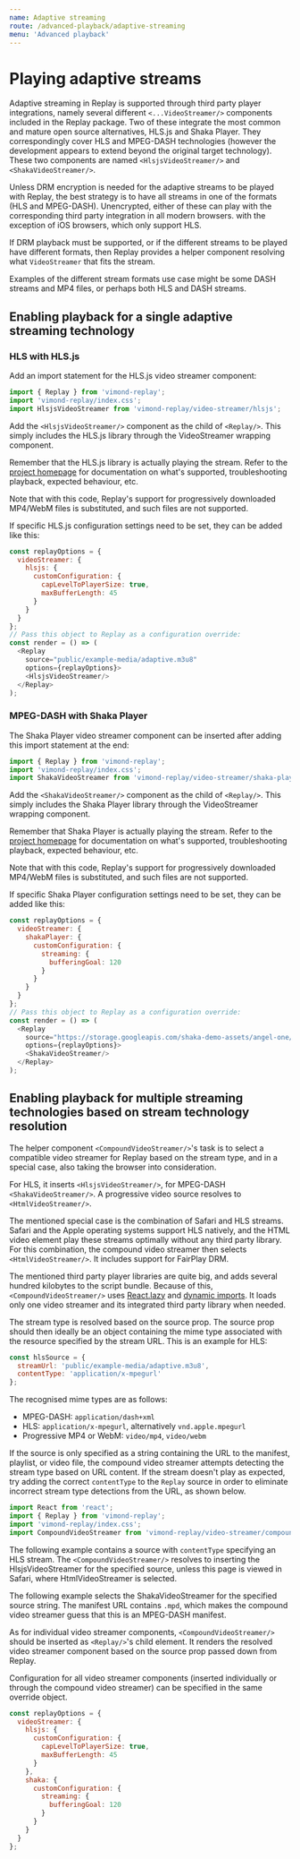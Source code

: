 ```yaml
---
name: Adaptive streaming
route: /advanced-playback/adaptive-streaming
menu: 'Advanced playback'
---
```



# Playing adaptive streams

Adaptive streaming in Replay is supported through third party player integrations, namely several different `<...VideoStreamer/>` components included in the Replay package. Two of these integrate the most common and mature open source alternatives, HLS.js and Shaka Player. They correspondingly cover HLS and MPEG-DASH technologies (however the development appears to extend beyond the original target technology). These two components are named `<HlsjsVideoStreamer/>` and `<ShakaVideoStreamer/>`.

Unless DRM encryption is needed for the adaptive streams to be played with Replay, the best strategy is to have all streams in one of the formats (HLS and MPEG-DASH). Unencrypted, either of these can play with the corresponding third party integration in all modern browsers. with the exception of iOS browsers, which only support HLS.

If DRM playback must be supported, or if the different streams to be played have different formats, then Replay provides a helper component resolving what `VideoStreamer` that fits the stream. 

Examples of the different stream formats use case might be some DASH streams and MP4 files, or perhaps both HLS and DASH streams.

## Enabling playback for a single adaptive streaming technology

### HLS with HLS.js

Add an import statement for the HLS.js video streamer component:

```javascript
import { Replay } from 'vimond-replay';
import 'vimond-replay/index.css';
import HlsjsVideoStreamer from 'vimond-replay/video-streamer/hlsjs';
```

Add the `<HlsjsVideoStreamer/>` component as the child of `<Replay/>`. This simply includes the HLS.js library through the VideoStreamer wrapping component.

<Playground>
  <Replay
    source="public/example-media/adaptive.m3u8"
    initialPlaybackProps={{ isPaused: true }}>
    <HlsjsVideoStreamer/>
  </Replay>
</Playground>

Remember that the HLS.js library is actually playing the stream. Refer to the [project homepage](https://github.com/video-dev/hls.js/) for documentation on what's supported, troubleshooting playback, expected behaviour, etc.

Note that with this code, Replay's support for progressively downloaded MP4/WebM files is substituted, and such files are not supported.

If specific HLS.js configuration settings need to be set, they can be added like this:

```javascript
const replayOptions = {
  videoStreamer: {
    hlsjs: {
      customConfiguration: {
        capLevelToPlayerSize: true,
        maxBufferLength: 45
      }
    }
  }
};
// Pass this object to Replay as a configuration override:
const render = () => (
  <Replay
    source="public/example-media/adaptive.m3u8"
    options={replayOptions}>
    <HlsjsVideoStreamer/>
  </Replay>
);
```

### MPEG-DASH with Shaka Player

The Shaka Player video streamer component can be inserted after adding this import statement at the end:

```javascript
import { Replay } from 'vimond-replay';
import 'vimond-replay/index.css';
import ShakaVideoStreamer from 'vimond-replay/video-streamer/shaka-player';
```

Add the `<ShakaVideoStreamer/>` component as the child of `<Replay/>`. This simply includes the Shaka Player library through the VideoStreamer wrapping component.

<Playground>
  <Replay
    source="https://storage.googleapis.com/shaka-demo-assets/angel-one/dash.mpd"
    initialPlaybackProps={{ isPaused: true }}>
    <ShakaVideoStreamer/>
  </Replay>
</Playground>

Remember that Shaka Player is actually playing the stream. Refer to the [project homepage](https://github.com/google/shaka-player/) for documentation on what's supported, troubleshooting playback, expected behaviour, etc.

Note that with this code, Replay's support for progressively downloaded MP4/WebM files is substituted, and such files are not supported.

If specific Shaka Player configuration settings need to be set, they can be added like this:

```javascript
const replayOptions = {
  videoStreamer: {
    shakaPlayer: {
      customConfiguration: {
        streaming: {
          bufferingGoal: 120
        }
      }
    }
  }
};
// Pass this object to Replay as a configuration override:
const render = () => (
  <Replay
    source="https://storage.googleapis.com/shaka-demo-assets/angel-one/dash.mpd"
    options={replayOptions}>
    <ShakaVideoStreamer/>
  </Replay>
);
```

## Enabling playback for multiple streaming technologies based on stream technology resolution

The helper component `<CompoundVideoStreamer/>`'s task is to select a compatible video streamer for Replay based on the stream type, and in a special case, also taking the browser into consideration. 

For HLS, it inserts `<HlsjsVideoStreamer/>`, for MPEG-DASH `<ShakaVideoStreamer/>`. A progressive video source resolves to `<HtmlVideoStreamer/>`. 

The mentioned special case is the combination of Safari and HLS streams. Safari and the Apple operating systems support HLS natively, and the HTML video element play these streams optimally without any third party library. For this combination, the compound video streamer then selects `<HtmlVideoStreamer/>`. It includes support for FairPlay DRM.

The mentioned third party player libraries are quite big, and adds several hundred kilobytes to the script bundle. Because of this, `<CompoundVideoStreamer/>` uses [React.lazy](https://reactjs.org/docs/code-splitting.html#reactlazy) and [dynamic imports](https://developer.mozilla.org/en-US/docs/Web/JavaScript/Reference/Statements/import#Dynamic_Imports). It loads only one video streamer and its integrated third party library when needed.

The stream type is resolved based on the source prop. The source prop should then ideally be an object containing the mime type associated with the resource specified by the stream URL. This is an example for HLS:

```javascript
const hlsSource = {
  streamUrl: 'public/example-media/adaptive.m3u8',
  contentType: 'application/x-mpegurl'
};
```

The recognised mime types are as follows:

* MPEG-DASH: `application/dash+xml`
* HLS: `application/x-mpegurl`, alternatively `vnd.apple.mpegurl`
* Progressive MP4 or WebM: `video/mp4`, `video/webm`

If the source is only specified as a string containing the URL to the manifest, playlist, or video file, the compound video streamer attempts detecting the stream type based on URL content. If the stream doesn't play as expected, try adding the correct `contentType` to the `Replay` source in order to eliminate incorrect stream type detections from the URL, as shown below.

```javascript
import React from 'react';
import { Replay } from 'vimond-replay';
import 'vimond-replay/index.css';
import CompoundVideoStreamer from 'vimond-replay/video-streamer/compound';
```

The following example contains a source with `contentType` specifying an HLS stream. The `<CompoundVideoStreamer/>` resolves to inserting the HlsjsVideoStreamer for the specified source, unless this page is viewed in Safari, where HtmlVideoStreamer is selected.

<Playground>
  <Replay
    source={{
             streamUrl: 'public/example-media/adaptive.m3u8',
             contentType: 'application/x-mpegurl'
           }}
    initialPlaybackProps={{ isPaused: true }}>
    <CompoundVideoStreamer/>
  </Replay>
</Playground>

The following example selects the ShakaVideoStreamer for the specified source string. The manifest URL contains `.mpd`, which makes the compound video streamer guess that this is an MPEG-DASH manifest.

<Playground>
  <Replay
    source="https://storage.googleapis.com/shaka-demo-assets/angel-one/dash.mpd"
    initialPlaybackProps={{ isPaused: true }}>
    <CompoundVideoStreamer/>
  </Replay>
</Playground>

As for individual video streamer components, `<CompoundVideoStreamer/>` should be inserted as `<Replay/>`'s child element. It renders the resolved video streamer component based on the source prop passed down from Replay.

Configuration for all video streamer components (inserted individually or through the compound video streamer) can be specified in the same override object.

```javascript
const replayOptions = {
  videoStreamer: {
    hlsjs: {
      customConfiguration: {
        capLevelToPlayerSize: true,
        maxBufferLength: 45
      }
    },
    shaka: {
      customConfiguration: {
        streaming: {
          bufferingGoal: 120
        }
      }
    }
  }
};
```
